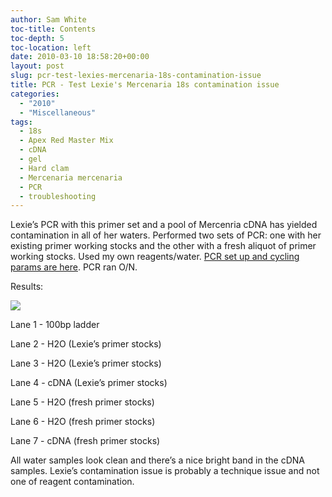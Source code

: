 ```yaml
---
author: Sam White
toc-title: Contents
toc-depth: 5
toc-location: left
date: 2010-03-10 18:58:20+00:00
layout: post
slug: pcr-test-lexies-mercenaria-18s-contamination-issue
title: PCR - Test Lexie's Mercenaria 18s contamination issue
categories:
  - "2010"
  - "Miscellaneous"
tags:
  - 18s
  - Apex Red Master Mix
  - cDNA
  - gel
  - Hard clam
  - Mercenaria mercenaria
  - PCR
  - troubleshooting
---
```


Lexie's PCR with this primer set and a pool of Mercenria cDNA has yielded contamination in all of her waters. Performed two sets of PCR: one with her existing primer working stocks and the other with a fresh aliquot of primer working stocks. Used my own reagents/water. [PCR set up and cycling params are here](https://eagle.fish.washington.edu/Arabidopsis/Notebook%20Workup%20Files/20100310-01.jpg). PCR ran O/N.

Results:

![](https://eagle.fish.washington.edu/Arabidopsis/20100311.jpg)

Lane 1 - 100bp ladder

Lane 2 - H2O (Lexie's primer stocks)

Lane 3 - H2O (Lexie's primer stocks)

Lane 4 - cDNA (Lexie's primer stocks)

Lane 5 - H2O (fresh primer stocks)

Lane 6 - H2O (fresh primer stocks)

Lane 7 - cDNA (fresh primer stocks)

All water samples look clean and there's a nice bright band in the cDNA samples. Lexie's contamination issue is probably a technique issue and not one of reagent contamination.
